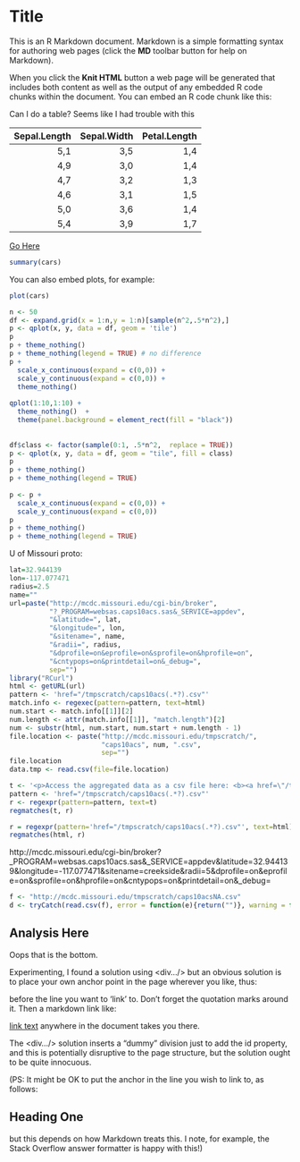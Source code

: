 Title
========================================================

This is an R Markdown document. Markdown is a simple formatting syntax for authoring web pages (click the **MD** toolbar button for help on Markdown).

When you click the **Knit HTML** button a web page will be generated that includes both content as well as the output of any embedded R code chunks within the document. You can embed an R code chunk like this:

Can I do a table? Seems like I had trouble with this

|  Sepal.Length|  Sepal.Width|  Petal.Length|
|-------------:|------------:|-------------:|
|           5,1|          3,5|           1,4|
|           4,9|          3,0|           1,4|
|           4,7|          3,2|           1,3|
|           4,6|          3,1|           1,5|
|           5,0|          3,6|           1,4|
|           5,4|          3,9|           1,7|

[Go Here](#start analysis)

 


```r
summary(cars)
```

You can also embed plots, for example:

```r
plot(cars)
```

```r
n <- 50
df <- expand.grid(x = 1:n,y = 1:n)[sample(n^2,.5*n^2),]
p <- qplot(x, y, data = df, geom = 'tile')
p
p + theme_nothing()
p + theme_nothing(legend = TRUE) # no difference
p +
  scale_x_continuous(expand = c(0,0)) +
  scale_y_continuous(expand = c(0,0)) +
  theme_nothing()
 
qplot(1:10,1:10) +
  theme_nothing()  +
  theme(panel.background = element_rect(fill = "black"))
 
 
df$class <- factor(sample(0:1, .5*n^2,  replace = TRUE))
p <- qplot(x, y, data = df, geom = "tile", fill = class)
p
p + theme_nothing()
p + theme_nothing(legend = TRUE)
 
p <- p +
  scale_x_continuous(expand = c(0,0)) +
  scale_y_continuous(expand = c(0,0))
p
p + theme_nothing()
p + theme_nothing(legend = TRUE)
```

U of Missouri proto:
```r

lat=32.944139
lon=-117.077471
radius=2.5
name=""
url=paste("http://mcdc.missouri.edu/cgi-bin/broker", 
          "?_PROGRAM=websas.caps10acs.sas&_SERVICE=appdev",
          "&latitude=", lat,
          "&longitude=", lon,
          "&sitename=", name,
          "&radii=", radius,
          "&dprofile=on&eprofile=on&sprofile=on&hprofile=on",
          "&cntypops=on&printdetail=on&_debug=",
          sep="")
library("RCurl")
html <- getURL(url)
pattern <- 'href="/tmpscratch/caps10acs(.*?).csv"'
match.info <- regexec(pattern=pattern, text=html)
num.start <- match.info[[1]][2]
num.length <- attr(match.info[[1]], "match.length")[2]
num <- substr(html, num.start, num.start + num.length - 1)
file.location <- paste("http://mcdc.missouri.edu/tmpscratch/",
                       "caps10acs", num, ".csv",
                       sep="")
file.location
data.tmp <- read.csv(file=file.location)
```

```r
t <- '<p>Access the aggregated data as a csv file here: <b><a href=\"/tmpscratch/caps10acs3547.csv\">caps10acs3547.csv</a></b> <pr><hr><br>\n</html>\n<br>\n<TABLE '
pattern <- 'href="/tmpscratch/caps10acs(.*?).csv"'
r <- regexpr(pattern=pattern, text=t)
regmatches(t, r)
```

```r
r = regexpr(pattern='href="/tmpscratch/caps10acs(.*?).csv"', text=html)
regmatches(html, r)
```


http://mcdc.missouri.edu/cgi-bin/broker?_PROGRAM=websas.caps10acs.sas&_SERVICE=appdev&latitude=32.944139&longitude=-117.077471&sitename=creekside&radii=5&dprofile=on&eprofile=on&sprofile=on&hprofile=on&cntypops=on&printdetail=on&_debug=

```r
f <- "http://mcdc.missouri.edu/tmpscratch/caps10acsNA.csv"
d <- tryCatch(read.csv(f), error = function(e){return("")}, warning = function(w){return("")})
```


## <a name="start analysis"/>Analysis Here

Oops that is the bottom. 

Experimenting, I found a solution using <div…/> but an obvious solution is to place your own anchor point in the page wherever you like, thus:

<a name="abcde"/>
before the line you want to 'link' to. Don't forget the quotation marks around it. Then a markdown link like:

[link text](#abcde)
anywhere in the document takes you there.

The <div…/> solution inserts a "dummy" division just to add the id property, and this is potentially disruptive to the page structure, but the <a name="abcde"/> solution ought to be quite innocuous.

(PS: It might be OK to put the anchor in the line you wish to link to, as follows:

## <a name="head1"/>Heading One
but this depends on how Markdown treats this. I note, for example, the Stack Overflow answer formatter is happy with this!)
